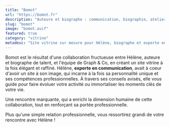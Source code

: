 ```yaml
---
title: "Bomot"
url: "https://bomot.fr"
description: "Auteure et biographe : communication, biographie, ateliers d'écriture"
slug: "bomot"
image: "bomot.avif"
featured: true
category: "vitrine"
metadesc: "Site vitrine sur mesure pour Hélène, biographe et experte en communication : un design élégant et raffiné, fidèle à sa personnalité, pensé pour valoriser son activité et inspirer confiance."
---
```


Bomot est le résultat d'une collaboration fructueuse entre Hélène, auteure et biographe de talent, et l'équipe de Graph & Co, en créant un site vitrine à la fois élégant et raffiné. Hélène, **experte en communication**, avait à coeur d'avoir un site à son image, qui incarne à la fois sa personnalité unique et ses compétences professionnelles. À travers ses conseils avisés, elle vous guide pour faire évoluer votre activité ou immortaliser les moments clés de votre vie.

Une rencontre marquante, qui a enrichi la dimension humaine de cette collaboration, tout en renforçant sa portée professionnelle.

Plus qu'une simple relation professionnelle, vous ressortirez grandi de votre rencontre avec Hélène !
